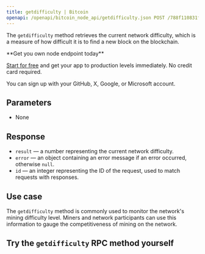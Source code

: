 ---
title: getdifficulty | Bitcoin
openapi: /openapi/bitcoin_node_api/getdifficulty.json POST /788f110831fe13808302bd79796d55e8
---

The `getdifficulty` method retrieves the current network difficulty, which is a measure of how difficult it is to find a new block on the blockchain.

<Check>
**Get you own node endpoint today**

[Start for free](https://console.chainstack.com/) and get your app to production levels immediately. No credit card required.

You can sign up with your GitHub, X, Google, or Microsoft account.
</Check>


## Parameters

* None

## Response

* `result` — a number representing the current network difficulty.
* `error` — an object containing an error message if an error occurred, otherwise `null`.
* `id` — an integer representing the ID of the request, used to match requests with responses.

## Use case

The `getdifficulty` method is commonly used to monitor the network's mining difficulty level. Miners and network participants can use this information to gauge the competitiveness of mining on the network.

## Try the `getdifficulty` RPC method yourself